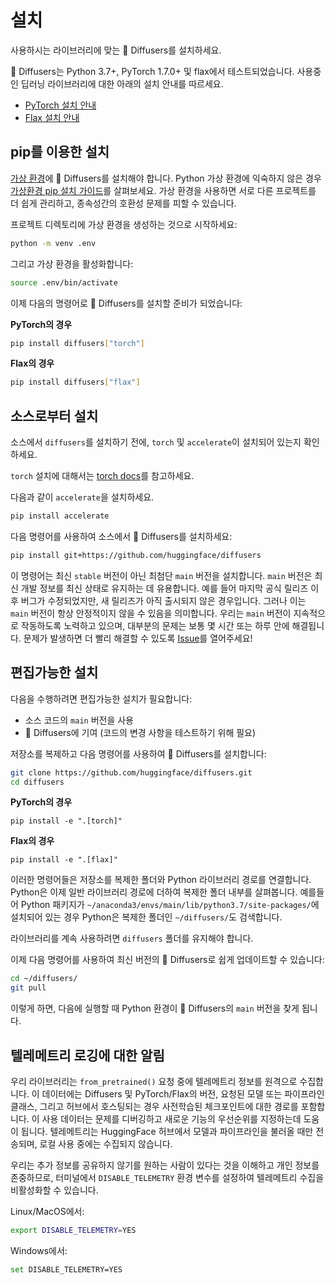 <!--Copyright 2023 The HuggingFace Team. All rights reserved.

Licensed under the Apache License, Version 2.0 (the "License"); you may not use this file except in compliance with
the License. You may obtain a copy of the License at

http://www.apache.org/licenses/LICENSE-2.0

Unless required by applicable law or agreed to in writing, software distributed under the License is distributed on
an "AS IS" BASIS, WITHOUT WARRANTIES OR CONDITIONS OF ANY KIND, either express or implied. See the License for the
specific language governing permissions and limitations under the License.
-->

# 설치

사용하시는 라이브러리에 맞는 🤗 Diffusers를 설치하세요.

🤗 Diffusers는 Python 3.7+, PyTorch 1.7.0+ 및 flax에서 테스트되었습니다. 사용중인 딥러닝 라이브러리에 대한 아래의 설치 안내를 따르세요.

- [PyTorch 설치 안내](https://pytorch.org/get-started/locally/)
- [Flax 설치 안내](https://flax.readthedocs.io/en/latest/)

## pip를 이용한 설치

[가상 환경](https://docs.python.org/3/library/venv.html)에 🤗 Diffusers를 설치해야 합니다.
Python 가상 환경에 익숙하지 않은 경우 [가상환경 pip 설치 가이드](https://packaging.python.org/guides/installing-using-pip-and-virtual-environments/)를 살펴보세요.
가상 환경을 사용하면 서로 다른 프로젝트를 더 쉽게 관리하고, 종속성간의 호환성 문제를 피할 수 있습니다.

프로젝트 디렉토리에 가상 환경을 생성하는 것으로 시작하세요:

```bash
python -m venv .env
```

그리고 가상 환경을 활성화합니다:

```bash
source .env/bin/activate
```

이제 다음의 명령어로 🤗 Diffusers를 설치할 준비가 되었습니다:

**PyTorch의 경우**

```bash
pip install diffusers["torch"]
```

**Flax의 경우**

```bash
pip install diffusers["flax"]
```

## 소스로부터 설치

소스에서 `diffusers`를 설치하기 전에, `torch` 및 `accelerate`이 설치되어 있는지 확인하세요.

`torch` 설치에 대해서는 [torch docs](https://pytorch.org/get-started/locally/#start-locally)를 참고하세요.

다음과 같이 `accelerate`을 설치하세요.

```bash
pip install accelerate
```

다음 명령어를 사용하여 소스에서 🤗 Diffusers를 설치하세요:

```bash
pip install git+https://github.com/huggingface/diffusers
```

이 명령어는 최신 `stable` 버전이 아닌 최첨단 `main` 버전을 설치합니다.
`main` 버전은 최신 개발 정보를 최신 상태로 유지하는 데 유용합니다.
예를 들어 마지막 공식 릴리즈 이후 버그가 수정되었지만, 새 릴리즈가 아직 출시되지 않은 경우입니다.
그러나 이는 `main` 버전이 항상 안정적이지 않을 수 있음을 의미합니다.
우리는 `main` 버전이 지속적으로 작동하도록 노력하고 있으며, 대부분의 문제는 보통 몇 시간 또는 하루 안에 해결됩니다.
문제가 발생하면 더 빨리 해결할 수 있도록 [Issue](https://github.com/huggingface/transformers/issues)를 열어주세요!


## 편집가능한 설치

다음을 수행하려면 편집가능한 설치가 필요합니다:

* 소스 코드의 `main` 버전을 사용
* 🤗 Diffusers에 기여 (코드의 변경 사항을 테스트하기 위해 필요)

저장소를 복제하고 다음 명령어를 사용하여 🤗 Diffusers를 설치합니다:

```bash
git clone https://github.com/huggingface/diffusers.git
cd diffusers
```

**PyTorch의 경우**

```
pip install -e ".[torch]"
```

**Flax의 경우**

```
pip install -e ".[flax]"
```

이러한 명령어들은 저장소를 복제한 폴더와 Python 라이브러리 경로를 연결합니다.
Python은 이제 일반 라이브러리 경로에 더하여 복제한 폴더 내부를 살펴봅니다.
예를들어 Python 패키지가 `~/anaconda3/envs/main/lib/python3.7/site-packages/`에 설치되어 있는 경우 Python은 복제한 폴더인 `~/diffusers/`도 검색합니다.

<Tip warning={true}>

라이브러리를 계속 사용하려면 `diffusers` 폴더를 유지해야 합니다.

</Tip>

이제 다음 명령어를 사용하여 최신 버전의 🤗 Diffusers로 쉽게 업데이트할 수 있습니다:

```bash
cd ~/diffusers/
git pull
```

이렇게 하면, 다음에 실행할 때 Python 환경이 🤗 Diffusers의 `main` 버전을 찾게 됩니다.

## 텔레메트리 로깅에 대한 알림

우리 라이브러리는 `from_pretrained()` 요청 중에 텔레메트리 정보를 원격으로 수집합니다.
이 데이터에는 Diffusers 및 PyTorch/Flax의 버전, 요청된 모델 또는 파이프라인 클래스, 그리고 허브에서 호스팅되는 경우 사전학습된 체크포인트에 대한 경로를 포함합니다.
이 사용 데이터는 문제를 디버깅하고 새로운 기능의 우선순위를 지정하는데 도움이 됩니다.
텔레메트리는 HuggingFace 허브에서 모델과 파이프라인을 불러올 때만 전송되며, 로컬 사용 중에는 수집되지 않습니다.

우리는 추가 정보를 공유하지 않기를 원하는 사람이 있다는 것을 이해하고 개인 정보를 존중하므로, 터미널에서 `DISABLE_TELEMETRY` 환경 변수를 설정하여 텔레메트리 수집을 비활성화할 수 있습니다.

Linux/MacOS에서:
```bash
export DISABLE_TELEMETRY=YES
```

Windows에서:
```bash
set DISABLE_TELEMETRY=YES
```